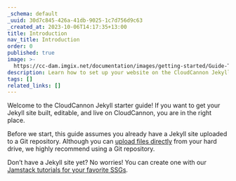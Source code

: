 ```yaml
---
_schema: default
_uuid: 30d7c845-426a-41db-9025-1c7d756d9c63
_created_at: 2023-10-06T14:17:35+13:00
title: Introduction
nav_title: Introduction
order: 0
published: true
image: >-
  https://cc-dam.imgix.net/documentation/images/getting-started/Guide-Thumbnails/CloudCannon-Getting-Started-Thumbnail-Jekyll.png
description: Learn how to set up your website on the CloudCannon Jekyll CMS.
tags: []
related_links: []
---
```

Welcome to the CloudCannon Jekyll starter guide! If you want to get your Jekyll site built, editable, and live on CloudCannon, you are in the right place.

Before we start, this guide assumes you already have a Jekyll site uploaded to a Git repository. Although you can [upload files directly](/documentation/articles/create-a-site-with-direct-upload) from your hard drive, we highly recommend using a Git repository.

Don’t have a Jekyll site yet? No worries! You can create one with our [Jamstack tutorials for your favorite SSGs](/tutorials).